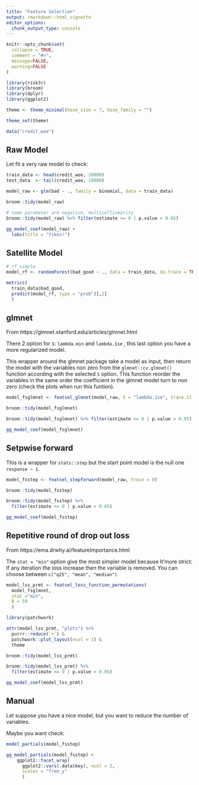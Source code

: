 ```yaml
---
title: "Feature Selection"
output: rmarkdown::html_vignette
editor_options: 
  chunk_output_type: console
---
```


```r
knitr::opts_chunk$set(
  collapse = TRUE,
  comment = "#>",
  message=FALSE, 
  warning=FALSE
)
```

```r
library(risk3r)
library(broom)
library(dplyr)
library(ggplot2)

theme <- theme_minimal(base_size = 7, base_family = "")

theme_set(theme)

data("credit_woe")
```

## Raw Model

Let fit a very raw model to check:

```r
train_data <- head(credit_woe, 20000)
test_data  <- tail(credit_woe, 20000)

model_raw <- glm(bad ~ ., family = binomial, data = train_data)

broom::tidy(model_raw)

# some parameter are negative, multicollinearity
broom::tidy(model_raw) %>% filter(estimate <= 0 | p.value > 0.05)

gg_model_coef(model_raw) +
  labs(title = "Yikes!")
```

## Satellite Model

```r
# rf simple
model_rf <- randomForest(bad_good ~ ., data = train_data, do.trace = TRUE, ntree = 500)

metrics(
  train_data$bad_good, 
  predict(model_rf, type = "prob")[,2]
  )
```

## glmnet

From https://glmnet.stanford.edu/articles/glmnet.html

There 2 option for `S`: `lambda.min` and `lambda.1se` , this last option
you have a more regularized model.

This wrapper around the glmnet package take a model as input, then return the
model with the variables non zero from the `glmnet::cv.glmnet()` function 
according with the selected `S` option. This function reorder the variables 
in the same order the coefficient in the glmnet model turn to non zero 
(check the plots when run this funtion).

```r
model_fsglmnet <- featsel_glmnet(model_raw, S = "lambda.1se", trace.it = FALSE)

broom::tidy(model_fsglmnet)

broom::tidy(model_fsglmnet) %>% filter(estimate <= 0 | p.value > 0.05)

gg_model_coef(model_fsglmnet)
```

## Setpwise forward

This is a wrapper for `stats::step` but the start point model is the null one
`response ~ 1`.

```r
model_fsstep <- featsel_stepforward(model_raw, trace = 0)

broom::tidy(model_fsstep)

broom::tidy(model_fsstep) %>%
  filter(estimate <= 0 | p.value > 0.05)

gg_model_coef(model_fsstep)
```

## Repetitive round of drop out loss

From https://ema.drwhy.ai/featureImportance.html

The `stat = "min"` option give the most simpler model because It'more strict:
If any iteration the loss increase then the variable is removed. You can choose
between `c("q25", "mean", "median")`

```r
model_lss_prmt <- featsel_loss_function_permutations(
  model_fsglmnet, 
  stat ="min",
  B = 50
  )

library(patchwork)

attr(model_lss_prmt, "plots") %>% 
  purrr::reduce(`+`) &
  patchwork::plot_layout(ncol = 1) &
  theme

broom::tidy(model_lss_prmt)

broom::tidy(model_lss_prmt) %>% 
  filter(estimate <= 0 | p.value > 0.05)

gg_model_coef(model_lss_prmt)
```

## Manual

Let suppose you have a nice model, but you want to reduce the number of variables.

Maybe you want check:

```r
model_partials(model_fsstep)

gg_model_partials(model_fsstep) +
    ggplot2::facet_wrap(
      ggplot2::vars(.data$key), ncol = 2,
      scales = "free_y"
      )
```



